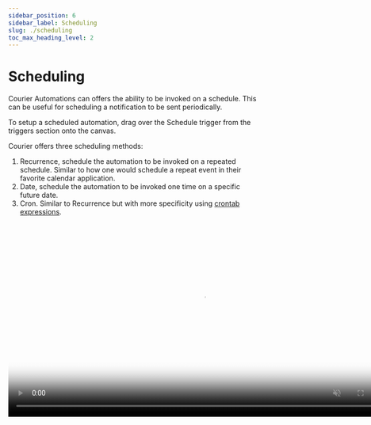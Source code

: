 ```yaml
---
sidebar_position: 6
sidebar_label: Scheduling
slug: ./scheduling
toc_max_heading_level: 2
---
```



# Scheduling

Courier Automations can offers the ability to be invoked on a schedule. This can be useful
for scheduling a notification to be sent periodically.

To setup a scheduled automation, drag over the Schedule trigger from the triggers section
onto the canvas.

Courier offers three scheduling methods:

1. Recurrence, schedule the automation to be invoked on a repeated schedule. Similar to how
   one would schedule a repeat event in their favorite calendar application.
2. Date, schedule the automation to be invoked one time on a specific future date.
3. Cron. Similar to Recurrence but with more specificity using [crontab expressions](https://crontab.guru/).

<video width="783" loop autoPlay muted controls poster={videoThumbnail}>
  <source src={scheduleURL} />
</video>
